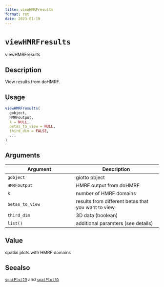 ```yaml
--- 
title: viewHMRFresults 
format: rst 
date: 2023-01-19 
--- 
```

# `viewHMRFresults`

viewHMRFresults


## Description

View results from doHMRF.


## Usage

```r
viewHMRFresults(
  gobject,
  HMRFoutput,
  k = NULL,
  betas_to_view = NULL,
  third_dim = FALSE,
  ...
)
```


## Arguments

Argument      |Description
------------- |----------------
`gobject`     |     giotto object
`HMRFoutput`     |     HMRF output from doHMRF
`k`     |     number of HMRF domains
`betas_to_view`     |     results from different betas that you want to view
`third_dim`     |     3D data (boolean)
`list()`     |     additional paramters (see details)


## Value

spatial plots with HMRF domains


## Seealso

[`spatPlot2D`](#spatplot2d) and [`spatPlot3D`](#spatplot3d)


